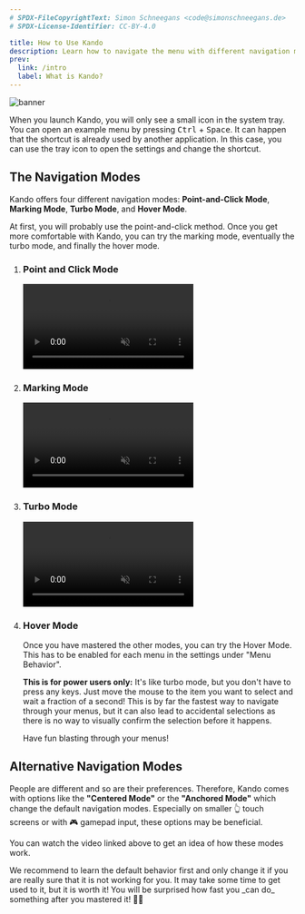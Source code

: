 ```yaml
---
# SPDX-FileCopyrightText: Simon Schneegans <code@simonschneegans.de>
# SPDX-License-Identifier: CC-BY-4.0

title: How to Use Kando
description: Learn how to navigate the menu with different navigation modes.
prev:
  link: /intro
  label: What is Kando?
---
```




![banner](../../assets/banners/banner08.png)

<Intro>
When you launch Kando, you will only see a small icon in the system tray.
You can open an example menu by pressing <kbd>Ctrl</kbd> + <kbd>Space</kbd>.
It can happen that the shortcut is already used by another application.
In this case, you can use the tray icon to open the settings and change the shortcut.
</Intro>

<YouTube id="elHUCarOiXQ" />

## The Navigation Modes

Kando offers four different navigation modes: **Point-and-Click Mode**, **Marking Mode**, **Turbo Mode**, and **Hover Mode**.

At first, you will probably use the point-and-click method.
Once you get more comfortable with Kando, you can try the marking mode, eventually the turbo mode, and finally the hover mode.

<Steps>

1. ### <Icon name="solar:mouse-bold" class="inline-icon" /> Point and Click Mode

    <video controls muted src={pointAndClickMode} />

    The most basic approach for selecting items is by clicking at them. Although you do not have to click directly at the item, anywhere in the item's wedge will do! This can make selections very fast as you **do not have to aim carefully**.

    Once you know the position of an item, you can select it very quickly by moving the mouse to the right direction and clicking.

    But you can become even faster with the marking mode!


2. ### <Icon name="solar:pen-new-round-bold" class="inline-icon" /> Marking Mode

    <video controls muted src={markingMode} />

    With Kando, you can select items by drawing gestures! To do so, simply press your left mouse button, and drag over an item. You will move the item around, **until you stop the movement or make a sharp turn**.

    <Aside type="tip">
    For successful selections in Marking Mode, it is better to **draw expressive zig-zag lines** instead of shy and curvy lines.
    </Aside>

    Try to remember the path to an item and draw it without looking much at the menu! You will be surprised how quickly you can select items which are deeply nested in the menu.

    <Aside type="note">
    The menu reacts to your movements. **Not the other way araound!** A submenu will pop up when you stop moving the mouse. You do not need to look at the menu!
    </Aside>


3. ### <Icon name="solar:plain-3-bold" class="inline-icon" /> Turbo Mode

    <video controls muted src={turboMode} />

    If you opened the menu using a key combination, you can keep <kbd>Ctrl</kbd>, <kbd>Shift</kbd>, <kbd>Alt</kbd>, or <kbd>Meta</kbd> pressed. If you do so, the menu will behave as if the left mouse button is pressed, and you can easily browse through the menu without having to click anywhere!

    Once you release the key, the currently dragged item will be selected. **This allows you to make even faster selections!** 



4. ### <Icon name="solar:rocket-bold" class="inline-icon" /> Hover Mode

    Once you have mastered the other modes, you can try the Hover Mode.
    This has to be enabled for each menu in the settings under "Menu Behavior".

    **This is for power users only:** It's like turbo mode, but you don't have to press any keys. Just move the mouse to the item you want to select and wait a fraction of a second!
    This is by far the fastest way to navigate through your menus, but it can also lead to accidental selections as there is no way to visually confirm the selection before it happens.
    
    Have fun blasting through your menus!

</Steps>

## Alternative Navigation Modes

People are different and so are their preferences.
Therefore, Kando comes with options like the **"Centered Mode"** or the **"Anchored Mode"** which change the default navigation modes.
Especially on smaller 👆 touch screens or with 🎮 gamepad input, these options may be beneficial.

You can watch the video linked above to get an idea of how these modes work.

<Aside type="note">
We recommend to learn the default behavior first and only change it if you are really sure that it is not working for you. It may take some time to get used to it, but it is worth it! You will be surprised how fast you _can do_ something after you mastered it! 🍰🚀
</Aside>


